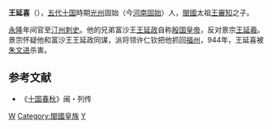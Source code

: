 '''王延喜'''（{{bd||？|944年|catIdx=W}}），[[五代十国|五代十国]]時期[[光州|光州]]固始（今[[河南|河南]][[固始|固始]]）人，[[閩國|閩國]]太祖[[王審知|王審知]]之子。

[[永隆_(闽)|永隆]]年间官至[[汀州|汀州]][[刺史|刺史]]。他的兄弟富沙王[[王延政|王延政]]自称[[殷国|殷国]][[皇帝|皇帝]]，反对景宗[[王延羲|王延羲]]。景宗怀疑他和富沙王王延政同谋，派将领许仁钦把他抓回[[福州|福州]]，944年，王延喜被[[朱文进|朱文进]]杀害。

==参考文献== 
*《[[十国春秋|十国春秋]]》闽・列传 
{{閩國}}
[[Category:五代十国政治人物|W]]
[[Category:閩國皇族|Category:閩國皇族]]
[[Category:王姓|Y]]